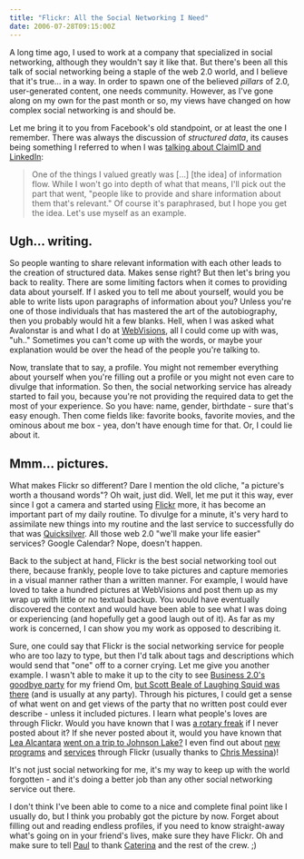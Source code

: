 ```yaml
---
title: "Flickr: All the Social Networking I Need"
date: 2006-07-28T09:15:00Z
---
```


A long time ago, I used to work at a company that specialized in social networking, although they wouldn't say it like that. But there's been all this talk of social networking being a staple of the web 2.0 world, and I believe that it's true... in a way. In order to spawn one of the believed *pillars* of 2.0, user-generated content, one needs community. However, as I've gone along on my own for the past month or so, my views have changed on how complex social networking is and should be.

Let me bring it to you from Facebook's old standpoint, or at least the one I remember. There was always the discussion of *structured data*, its causes being something I referred to when I was [talking about ClaimID and LinkedIn][1]:

> One of the things I valued greatly was \[...\] \[the idea\] of information flow. While I won't go into depth of what that means, I'll pick out the part that went, "people like to provide and share information about them that's relevant." Of course it's paraphrased, but I hope you get the idea. Let's use myself as an example.

## Ugh... writing.

So people wanting to share relevant information with each other leads to the creation of structured data. Makes sense right? But then let's bring you back to reality. There are some limiting factors when it comes to providing data about yourself. If I asked you to tell me about yourself, would you be able to write lists upon paragraphs of information about you? Unless you're one of those individuals that has mastered the art of the autobiography, then you probably would hit a few blanks. Hell, when I was asked what Avalonstar is and what I do at [WebVisions][2], all I could come up with was, "uh.." Sometimes you can't come up with the words, or maybe your explanation would be over the head of the people you're talking to.

Now, translate that to say, a profile. You might not remember everything about yourself when you're filling out a profile or you might not even care to divulge that information. So then, the social networking service has already started to fail you, because you're not providing the required data to get the most of your experience. So you have: name, gender, birthdate - sure that's easy enough. Then come fields like: favorite books, favorite movies, and the ominous about me box - yea, don't have enough time for that. Or, I could lie about it.

## Mmm... pictures.

What makes Flickr so different? Dare I mention the old cliche, "a picture's worth a thousand words"? Oh wait, just did. Well, let me put it this way, ever since I got a camera and started using [Flickr][3] more, it has become an important part of my daily routine. To divulge for a minute, it's very hard to assimilate new things into my routine and the last service to successfully do that was [Quicksilver][4]. All those web 2.0 "we'll make your life easier" services? Google Calendar? Nope, doesn't happen.

Back to the subject at hand, Flickr is the best social networking tool out there, because frankly, people love to take pictures and capture memories in a visual manner rather than a written manner. For example, I would have loved to take a hundred pictures at WebVisions and post them up as my wrap up with little or no textual backup. You would have eventually discovered the context and would have been able to see what I was doing or experiencing (and hopefully get a good laugh out of it). As far as my work is concerned, I can show you my work as opposed to describing it.

Sure, one could say that Flickr is the social networking service for people who are too lazy to type, but then I'd talk about tags and descriptions which would send that "one" off to a corner crying. Let me give you another example. I wasn't able to make it up to the city to see [Business 2.0's goodbye party][5] for my friend Om, [but Scott Beale of Laughing Squid was there][6] (and is usually at any party). Through his pictures, I could get a sense of what went on and get views of the party that no written post could ever describe - unless it included pictures. I learn what people's loves are through Flickr. Would you have known that I was [a rotary freak][7] if I never posted about it? If she never posted about it, would you have known that <a href="http://lealea.net" rel="friend">Lea Alcantara</a> [went on a trip to Johnson Lake?][8] I even find out about [new programs][9] and [services][10] through Flickr (usually thanks to [Chris Messina][11])!

It's not just social networking for me, it's my way to keep up with the world forgotten - and it's doing a better job than any other social networking service out there.

I don't think I've been able to come to a nice and complete final point like I usually do, but I think you probably got the picture by now. Forget about filling out and reading endless profiles, if you need to know straight-away what's going on in your friend's lives, make sure they have Flickr. Oh and make sure to tell [Paul][12] to thank [Caterina][13] and the rest of the crew. ;)

[1]: http://avalonstar.com/blog/2006/jun/01/new-online-identity/
[2]: http://webvisionsevent.com/
[3]: http://flickr.com/
[4]: http://quicksilver.blacktree.com/
[5]: http://laughingsquid.com/2006/07/28/business-20-celebrates-om-malik/
[6]: http://flickr.com/photos/laughingsquid/200139290/
[7]: http://flickr.com/photos/avalonstar/sets/1506031/
[8]: http://flickr.com/photos/lea/199638972/
[9]: http://flickr.com/photos/factoryjoe/199151557/
[10]: http://flickr.com/photos/factoryjoe/197134714/
[11]: http://factoryjoe.com/blog/
[12]: http://paulstamatiou.com/
[13]: http://flickr.com/photos/pauls/199943189/
